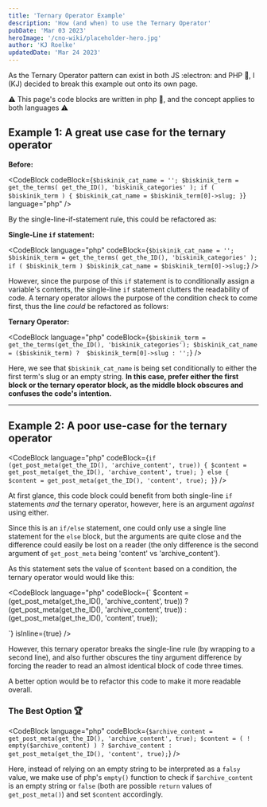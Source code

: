 ```yaml
---
title: 'Ternary Operator Example'
description: 'How (and when) to use the Ternary Operator'
pubDate: 'Mar 03 2023'
heroImage: '/cno-wiki/placeholder-hero.jpg'
author: 'KJ Roelke'
updatedDate: 'Mar 24 2023'
---
```


As the Ternary Operator pattern can exist in both JS :electron: and PHP 🐘, I (KJ) decided to break this example out onto its own page.

⚠️ This page's code blocks are written in php 🐘, and the concept applies to both languages ⚠️

## Example 1: A great use case for the ternary operator


**Before:**

<CodeBlock
	codeBlock={`
$biskinik_cat_name = '';
$biskinik_term = get_the_terms( get_the_ID(), 'biskinik_categories' );
if ( $biskinik_term ) {
    $biskinik_cat_name = $biskinik_term[0]->slug;
}
`}
	language="php"
/>

By the single-line-if-statement rule, this could be refactored as:

**Single-Line `if` statement:**

<CodeBlock
	language="php"
	codeBlock={`
$biskinik_cat_name = '';
$biskinik_term = get_the_terms( get_the_ID(), 'biskinik_categories' );
if ( $biskinik_term ) $biskinik_cat_name = $biskinik_term[0]->slug;
`}
/>

However, since the purpose of this `if` statement is to conditionally assign a variable's contents, the single-line `if` statement clutters the readability of code. A ternary operator allows the purpose of the condition check to come first, thus the line _could_ be refactored as follows:

**Ternary Operator:**

<CodeBlock
	language="php"
	codeBlock={`
$biskinik_term = get_the_terms(get_the_ID(), 'biskinik_categories');
$biskinik_cat_name = ($biskinik_term) ?  $biskinik_term[0]->slug : '';
`}
/>

Here, we see that `$biskinik_cat_name` is being set conditionally to either the first term's slug or an empty string.
**In this case, prefer either the first block or the ternary operator block, as the middle block obscures and confuses the code's intention.**

---

## Example 2: A poor use-case for the ternary operator

<CodeBlock
	language="php"
	codeBlock={`
if (get_post_meta(get_the_ID(), 'archive_content', true)) {
    $content = get_post_meta(get_the_ID(), 'archive_content', true);
} else {
    $content = get_post_meta(get_the_ID(), 'content', true);
}
`}
/>

At first glance, this code block could benefit from both single-line `if` statements _and_ the ternary operator, however, here is an argument _against_ using either.

Since this is an `if/else` statement, one could only use a single line statement for the `else` block, but the arguments are quite close and the difference could easily be lost on a reader (the only difference is the second argument of `get_post_meta` being 'content' vs 'archive_content').

As this statement sets the value of `$content` based on a condition, the ternary operator would would like this:

<CodeBlock
	language="php"
	codeBlock={`
$content = (get_post_meta(get_the_ID(), 'archive_content', true)) ? (get_post_meta(get_the_ID(), 'archive_content', true)) : (get_post_meta(get_the_ID(), 'content', true));

`}
isInline={true}
/>

However, this ternary operator breaks the single-line rule (by wrapping to a second line), and also further obscures the tiny argument difference by forcing the reader to read an almost identical block of code three times.

A better option would be to refactor this code to make it more readable overall.

### The Best Option 🏆

<CodeBlock language="php" codeBlock={`
$archive_content = get_post_meta(get_the_ID(), 'archive_content', true);
$content = ( ! empty($archive_content) ) ? $archive_content : get_post_meta(get_the_ID(), 'content', true);
`} />

Here, instead of relying on an empty string to be interpreted as a `falsy` value, we make use of php's `empty()` function to check if `$archive_content` is an empty string or `false` (both are possible `return` values of `get_post_meta()`) and set `$content` accordingly.
